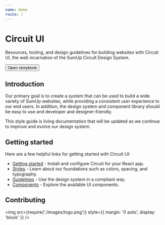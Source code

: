 ```yaml
---
name: Home
route: /
---
```



# Circuit UI

Resources, tooling, and design guidelines for building websites with Circuit
UI, the web incarnation of the SumUp Circuit Design System. 

<Wrapper>
  <Button primary href="/storybook" target="_blank">Open storybook</Button>
</Wrapper>

## Introduction

Our primary goal is to create a system that can be used to build a wide variety
of SumUp websites, while providing a consistent user experience to our end
users. In addition, the design system and component library should be
easy to use and developer and designer-friendly.

This style guide is living documentation that will be updated as we continue to
improve and evolve our design system.

## Getting started

Here are a few helpful links for getting started with Circuit UI:

- [Getting started](/getting-started/developers) - Install and configure Circuit for your React app.
- [Styles](/styles) - Learn about our foundations such as colors, spacing, and typography.
- [Guidelines](/guidelines) - Use the design system in a compliant way.
- [Components](/components) - Explore the available UI components.

## Contributing

<img src={require('./images/logo.png')} style={{ margin: '0 auto', display: 'block' }} />
